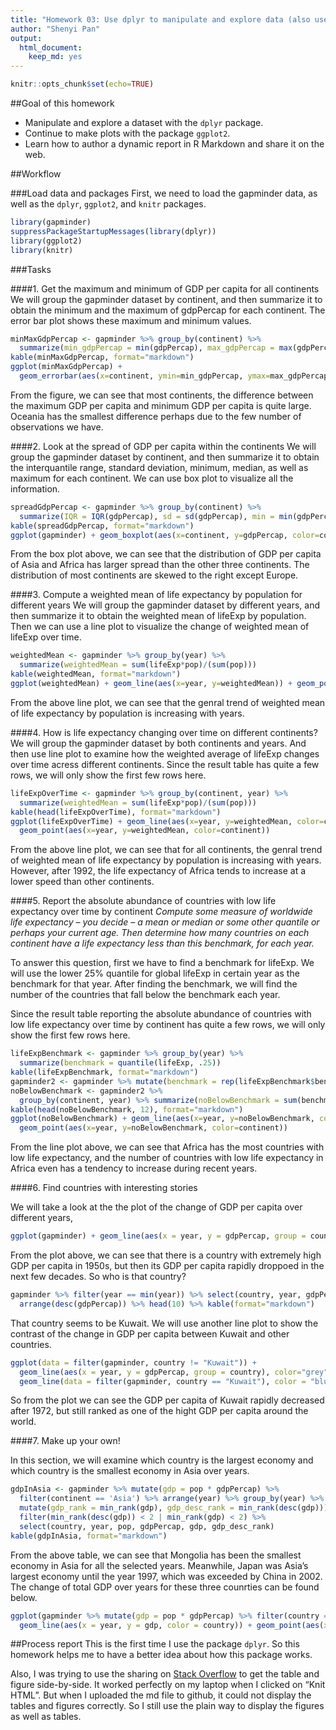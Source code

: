 ```yaml
---
title: "Homework 03: Use dplyr to manipulate and explore data (also use ggplot2)"
author: "Shenyi Pan"
output: 
  html_document: 
    keep_md: yes
---
```


```r
knitr::opts_chunk$set(echo=TRUE)
```

##Goal of this homework

* Manipulate and explore a dataset with the `dplyr` package.
* Continue to make plots with the package `ggplot2`.
* Learn how to author a dynamic report in R Markdown and share it on the web.

##Workflow

###Load data and packages
First, we need to load the gapminder data, as well as the `dplyr`, `ggplot2`, and `knitr` packages.

```r
library(gapminder)
suppressPackageStartupMessages(library(dplyr))
library(ggplot2)
library(knitr)
```

###Tasks

####1. Get the maximum and minimum of GDP per capita for all continents
We will group the gapminder dataset by continent, and then summarize it to obtain the minimum and the maximum of gdpPercap for each continent. The error bar plot shows these maximum and minimum values.
```r
minMaxGdpPercap <- gapminder %>% group_by(continent) %>% 
  summarize(min_gdpPercap = min(gdpPercap), max_gdpPercap = max(gdpPercap))
kable(minMaxGdpPercap, format="markdown")
ggplot(minMaxGdpPercap) + 
  geom_errorbar(aes(x=continent, ymin=min_gdpPercap, ymax=max_gdpPercap, color=continent, width=.5)) + scale_y_log10() + ylab("gdpPercap")
```

From the figure, we can see that most continents, the difference between the maximum GDP per capita and minimum GDP per capita is quite large. Oceania has the smallest difference perhaps due to the few number of observations we have.

####2. Look at the spread of GDP per capita within the continents
We will group the gapminder dataset by continent, and then summarize it to obtain the interquantile range, standard deviation, minimum, median, as well as maximum for each continent. We can use box plot to visualize all the information.

```r
spreadGdpPercap <- gapminder %>% group_by(continent) %>% 
  summarize(IQR = IQR(gdpPercap), sd = sd(gdpPercap), min = min(gdpPercap), median = median(gdpPercap), max = max(gdpPercap))
kable(spreadGdpPercap, format="markdown")
ggplot(gapminder) + geom_boxplot(aes(x=continent, y=gdpPercap, color=continent)) + scale_y_log10()
```

From the box plot above, we can see that the distribution of GDP per capita of Asia and Africa has larger spread than the other three continents. The distribution of most continents are skewed to the right except Europe.

####3. Compute a weighted mean of life expectancy by population for different years
We will group the gapminder dataset by different years, and then summarize it to obtain the weighted mean of lifeExp by population. Then we can use a line plot to visualize the change of weighted mean of lifeExp over time.
```r
weightedMean <- gapminder %>% group_by(year) %>% 
  summarize(weightedMean = sum(lifeExp*pop)/(sum(pop)))
kable(weightedMean, format="markdown")
ggplot(weightedMean) + geom_line(aes(x=year, y=weightedMean)) + geom_point(aes(x=year, y=weightedMean))
```

From the above line plot, we can see that the genral trend of weighted mean of life expectancy by population is increasing with years.

####4. How is life expectancy changing over time on different continents?
We will group the gapminder dataset by both continents and years. And then use line plot to examine how the weighted average of lifeExp changes over time acress different continents. Since the result table has quite a few rows, we will only show the first few rows here.
```r
lifeExpOverTime <- gapminder %>% group_by(continent, year) %>% 
  summarize(weightedMean = sum(lifeExp*pop)/(sum(pop)))  
kable(head(lifeExpOverTime), format="markdown")
ggplot(lifeExpOverTime) + geom_line(aes(x=year, y=weightedMean, color=continent)) + 
  geom_point(aes(x=year, y=weightedMean, color=continent)) 
```

From the above line plot, we can see that for all continents, the genral trend of weighted mean of life expectancy by population is increasing with years. However, after 1992, the life expectancy of Africa tends to increase at a lower speed than other continents.

####5. Report the absolute abundance of countries with low life expectancy over time by continent
*Compute some measure of worldwide life expectancy – you decide – a mean or median or some other quantile or perhaps your current age. Then determine how many countries on each continent have a life expectancy less than this benchmark, for each year.*

To answer this question, first we have to find a benchmark for lifeExp. We will use the lower 25% quantile for global lifeExp in certain year as the benchmark for that year. After finding the benchmark, we will find the number of the countries that fall below the benchmark each year.

Since the result table reporting the absolute abundance of countries with low life expectancy over time by continent has quite a few rows, we will only show the first few rows here.

```r
lifeExpBenchmark <- gapminder %>% group_by(year) %>% 
  summarize(benchmark = quantile(lifeExp, .25))
kable(lifeExpBenchmark, format="markdown")
gapminder2 <- gapminder %>% mutate(benchmark = rep(lifeExpBenchmark$benchmark, nlevels(country)))
noBelowBenchmark <- gapminder2 %>% 
  group_by(continent, year) %>% summarize(noBelowBenchmark = sum(benchmark > lifeExp))
kable(head(noBelowBenchmark, 12), format="markdown")
ggplot(noBelowBenchmark) + geom_line(aes(x=year, y=noBelowBenchmark, color=continent)) + 
  geom_point(aes(x=year, y=noBelowBenchmark, color=continent))
```

From the line plot above, we can see that Africa has the most countries with low life expectancy, and the number of countries with low life expectancy in Africa even has a tendency to increase during recent years.

####6. Find countries with interesting stories

We will take a look at the the plot of the change of GDP per capita over different years,

```r
ggplot(gapminder) + geom_line(aes(x = year, y = gdpPercap, group = country, color = continent))
```

From the plot above, we can see that there is a country with extremely high GDP per capita in 1950s, but then its GDP per capita rapidly droppoed in the next few decades. So who is that country?

```r
gapminder %>% filter(year == min(year)) %>% select(country, year, gdpPercap) %>%
  arrange(desc(gdpPercap)) %>% head(10) %>% kable(format="markdown")
```

That country seems to be Kuwait. We will use another line plot to show the contrast of the change in GDP per capita between Kuwait and other countries.

```r
ggplot(data = filter(gapminder, country != "Kuwait")) + 
  geom_line(aes(x = year, y = gdpPercap, group = country), color="grey") + 
  geom_line(data = filter(gapminder, country == "Kuwait"), color = "blue", aes(x = year, y = gdpPercap))
```

So from the plot we can see the GDP per capita of Kuwait rapidly decreased after 1972, but still ranked as one of the hight GDP per capita around the world.

####7. Make up your own!

In this section, we will examine which country is the largest economy and which country is the smallest economy in Asia over years.

```r
gdpInAsia <- gapminder %>% mutate(gdp = pop * gdpPercap) %>% 
  filter(continent == 'Asia') %>% arrange(year) %>% group_by(year) %>% 
  mutate(gdp_rank = min_rank(gdp), gdp_desc_rank = min_rank(desc(gdp))) %>% 
  filter(min_rank(desc(gdp)) < 2 | min_rank(gdp) < 2) %>% 
  select(country, year, pop, gdpPercap, gdp, gdp_desc_rank)
kable(gdpInAsia, format="markdown")
```

From the above table, we can see that Mongolia has been the smallest economy in Asia for all the selected years. Meanwhile, Japan was Asia's largest economy until the year 1997, which was exceeded by China in 2002. The change of total GDP over years for these three counrties can be found below.

```r
ggplot(gapminder %>% mutate(gdp = pop * gdpPercap) %>% filter(country == "China" | country == "Japan" | country == "Mongolia")) + 
  geom_line(aes(x = year, y = gdp, color = country)) + geom_point(aes(x = year, y = gdp, color = country))
```

##Process report
This is the first time I use the package `dplyr`. So this homework helps me to have a better idea about how this package works. 

Also, I was trying to use the sharing on [Stack Overflow](http://stackoverflow.com/questions/19237190/2-column-report-in-r-markdown-render-html-aside-data-frame) to get the table and figure side-by-side. It worked perfectly on my laptop when I clicked on "Knit HTML". But when I uploaded the md file to github, it could not display the tables and figures correctly. So I still use the plain way to display the figures as well as tables.